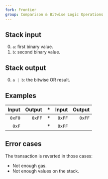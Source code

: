 ```yaml
---
fork: Frontier
group: Comparison & Bitwise Logic Operations
---
```


## Stack input

0. `a`: first binary value.
1. `b`: second binary value.

## Stack output

0. `a | b`: the bitwise OR result.

## Examples

| Input | Output | * | Input | Output |
|------:|-------:|-|------:|-------:|
| `0xF0` | `0xFF` | * | `0xFF` | `0xFF` |
| `0xF` | | * | `0xFF` | |

## Error cases

The transaction is reverted in those cases:
- Not enough gas.
- Not enough values on the stack.

